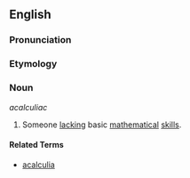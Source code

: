 ==English==

===Pronunciation===
{{substub}}

===Etymology===
{{substub}}

===Noun===
''acalculiac''

# Someone [[lack|lacking]] basic [[mathematics|mathematical]] [[skill]]s.

====Related Terms====
* [[acalculia]]